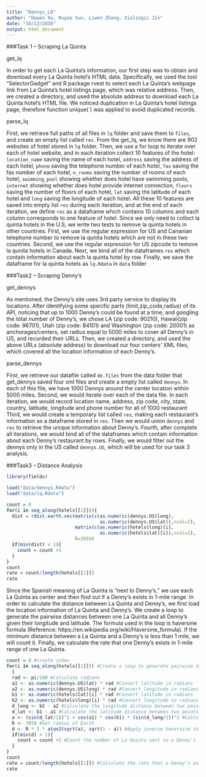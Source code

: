 ```yaml
---
title: "Dennys_LQ"
author: "Dewen Xu, Muyao Sun, Liwen Zhang, Xialingzi Jin"
date: "10/12/2016"
output: html_document
---
```


###Task 1 – Scraping La Quinta

get_lq

In order to get each La Quinta’s information, our first step was to obtain and download every La Quinta hotel’s HTML data. Specifically, we used the tool “SelectorGadget” and R package rvest to select each La Quinta’s webpage link from La Quinta's hotel listings page, which was relative address. Then, we created a directory, and used the absolute address to download each La Quinta hotel’s HTML file. We noticed duplication in La Quinta's hotel listings page, therefore function unique( ) was applied to avoid duplicated records.

parse_lq

First, we retrieve full paths of all files in `lq` folder and save them to `files`, and create an empty list called `res`. From the get_lq, we know there are 902 websites of hotel stored in `lq` folder. Then, we use a for loop to iterate over each of hotel website, and in each iteration collect 10 features of the hotel: `location_name` saving the name of each hotel, `address` saving the address of each hotel, `phone` saving the telephone number of each hotel, `fax` saving the fax number of each hotel, `n_rooms` saving the number of rooms of each hotel, `swimming_pool` showing whether does hotel have swimming pools, `internet` showing whether does hotel provide internet connection, `floors` saving the number of floors of each hotel,  `lat` saving the latitude of each hotel and `long` saving the longitude of each hotel. All these 10 features are saved into empty list `res` during each iteration, and at the end of each iteration, we define `res` as a dataframe which contains 10 columns and each column corresponds to one feature of hotel. Since we only need to colloct la quinta hotels in the U.S, we write two tests to remove la quinta hotels in other countries. First, we use the regular expression for US and Cananian telephone number to remove la qunita hotels which are not in these two countries. Second, we use the regular expression for US zipcode to remove la qunita hotels in Canada. Next, we bind all of the dataframes `res` which contain information about each la quinta hotel by row. Finally, we save the dataframe for la quinta hotels as `lq.Rdata` in `data` folder

###Task2 – Scraping Denny’s

get_dennys

As mentioned, the Denny’s site uses 3rd party service to display its locations. After identifying some specific parts (limit,zip_code,radius) of its API, noticing that up to 1000 Denny’s could be found at a time, and googling the total number of Denny’s, we chose LA (zip code: 90210), Hawaii(zip code: 96701), Utah (zip code: 84101) and Washington (zip code: 20001) as anchorages/centers, set radius equal to 5000 miles to cover all Denny’s in US, and recorded their URLs. Then, we created a directory, and used the above URLs (absolute address) to download our four centers’ XML files, which covered all the location information of each Denny’s.

parse_dennys

First, we retrieve our datafile called `de.files` from the data folder that get_dennys saved four xml files and create a empty list called `dennys`. In each of this file, we have 1000 Dennys around the center location within 5000 miles. Second, we would iterate over each of the data file. In each iteration, we would record location name, address, zip code, city, state, country, latitude, longitude and phone number for all of 1000 restaurant Third, we would create a temporary list called `res`, making each restaurant's information as a dataframe stored in `res`. Then we would union `dennys` and `res` to retrieve the unique information about Denny's. Fourth, after complete all iterations, we would bind all of the dataframes which contain information about each Denny's restaurant by rows. Finally, we would filter out the dennys only in the US called `dennys.US`, which will be used for our task 3 analysis. 


###Task3 – Distance Analysis


```r
library(fields)

load("data/dennys.Rdata")
load("data/lq.Rdata")

count = 0
for(i in seq_along(hotels[[1]])){
  dist = rdist.earth.vec(matrix(c(as.numeric(dennys.US$long),
                                  as.numeric(dennys.US$lat)),ncol=2),
                         matrix(c(as.numeric(hotels$long)[i],
                                  as.numeric(hotels$lat)[i]),ncol=2),
                         R=3959)
  if(min(dist) < 1){
    count = count +1
  }
}
count
rate = count/length(hotels[[1]])
rate
```
Since the Spanish meaning of La Quinta is “next to Denny’s,” we use each La Quinta as center and then find out if a  Denny’s exists in 1-mile range. In order to calculate the distance between La Quinta and Denny’s, we first load the location information of La Quinta and Denny’s. We create a loop to generate the pairwise distances between one La Quinta and all Denny’s given their longitude and latitude. The formula used in the loop is haversine formula (Reference: https://en.wikipedia.org/wiki/Haversine_formula). If the minimum distance between a La Quinta and a Denny’s is less than 1 mile, we will count it. Finally, we calculate the rate that one Denny’s exists in 1-mile range of one La Quinta. 


```r
count = 0 #create index
for(i in seq_along(hotels[[1]])) #Create a loop to generate pairwise distances
  {
  rad <- pi/180 #Calculate radians
  a1 <- as.numeric(dennys.US$lat) * rad #Convert latitude in radians 
  a2 <- as.numeric(dennys.US$long) * rad #Convert longitude in radians
  b1 <- as.numeric(hotels$lat)[i] * rad #Convert latitude in radians
  b2 <- as.numeric(hotels$long)[i] * rad #Convert longitude in radians
  d_long <- b2 - a2 #Calculate the longitude distance between two points
  d_lat <- b1 - a1 #Calculate the latitude distance between two points
  a <- (sin(d_lat/2))^2 + cos(a1) * cos(b1) * (sin(d_long/2))^2 #Calculate the haversine of the central angle between two points
  R <- 3959 #Set radius of Earth
  d <- R * 2 * atan2(sqrt(a), sqrt(1 - a)) #Apply inverse haversine to calculate the spatial distance
  if(min(d) < 1){
    count = count +1 #Count the number of La Quinta next to a Denny's
  }
}
count
rate = count/length(hotels[[1]]) #Calculate the rate that a Denny's exists in 1-mile range of a La Quinta
rate
```

